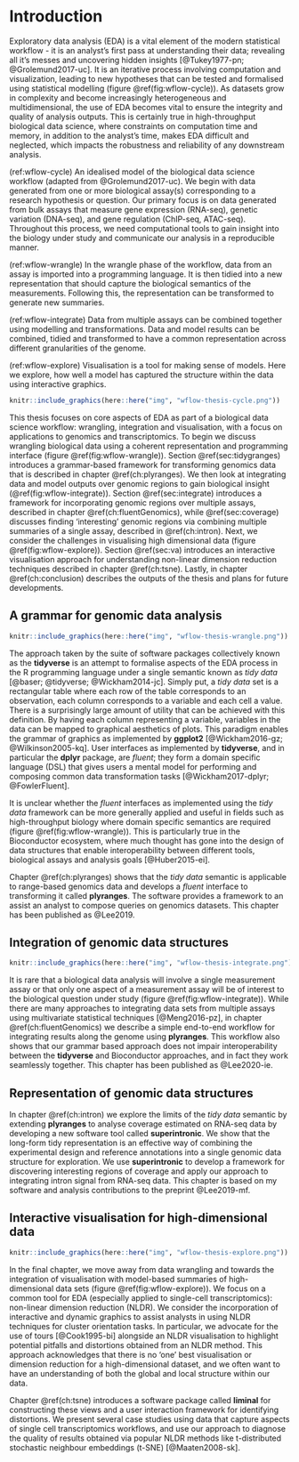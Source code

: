 # Introduction {#ch:intro}

Exploratory data analysis (EDA) is a vital element of the modern 
statistical workflow - it is an analyst’s first pass at 
understanding their data; revealing all it’s messes and 
uncovering hidden insights [@Tukey1977-pn; @Grolemund2017-uc]. 
It is an iterative process involving computation and visualization,
leading to new hypotheses that can be tested and formalised using 
statistical modelling (figure \@ref(fig:wflow-cycle)). As datasets grow in complexity and become
increasingly heterogeneous and multidimensional, 
the use of EDA becomes vital to ensure the integrity and quality of analysis 
outputs. This is certainly true in high-throughput biological 
data science, where constraints on computation time and memory, in addition
to the analyst's time, makes EDA difficult and neglected, which impacts the robustness and reliability of any downstream analysis.  

(ref:wflow-cycle) An idealised model of the biological data science workflow (adapted from  @Grolemund2017-uc). We begin with data generated from one or more biological assay(s) corresponding to a research hypothesis or question. Our primary focus is on data generated from bulk assays that measure gene expression (RNA-seq), genetic variation (DNA-seq), and gene regulation (ChIP-seq, ATAC-seq). Throughout this process, we need computational tools to gain insight into the biology under study and communicate our analysis in a reproducible manner. 

(ref:wflow-wrangle) In the wrangle phase of the workflow, data from an assay is imported into a programming language. It is then tidied into a new representation that should capture the biological semantics of the measurements. Following this, the representation can be transformed to generate new summaries. 

(ref:wflow-integrate) Data from multiple assays can be combined together using modelling and transformations. Data and model results can be combined, tidied and transformed to have a common representation across different granularities of the genome.

(ref:wflow-explore) Visualisation is a tool for making sense of models. Here we explore, how well a model has captured the structure within the data using interactive graphics.  

```r
knitr::include_graphics(here::here("img", "wflow-thesis-cycle.png"))
```


This thesis focuses on core aspects of EDA as part of a biological data
science workflow: wrangling, integration and visualisation, with a focus 
on applications to genomics and transcriptomics. To begin we discuss wrangling
biological data using a coherent representation and programming interface 
(figure \@ref(fig:wflow-wrangle)). Section \@ref(sec:tidygranges)
introduces a grammar-based framework for transforming genomics data that is 
described in chapter \@ref(ch:plyranges). We then look at integrating data and 
model outputs over genomic regions to gain biological insight (\@ref(fig:wflow-integrate)). Section \@ref(sec:integrate) introduces a 
framework for incorporating genomic regions  over multiple assays, described in 
chapter \@ref(ch:fluentGenomics), while  \@ref(sec:coverage) discusses finding 'interesting' genomic regions via combining multiple summaries of a single assay, described in \@ref(ch:intron). Next, we 
consider the challenges in  visualising  high dimensional data (figure \@ref(fig:wflow-explore)). Section  \@ref(sec:va) introduces an interactive 
visualisation approach for  understanding non-linear dimension reduction 
techniques described in chapter  \@ref(ch:tsne). Lastly, in 
chapter \@ref(ch:conclusion) describes the outputs of the thesis and plans for future developments. 

## A grammar for genomic data analysis {#sec:tidygranges}

```r
knitr::include_graphics(here::here("img", "wflow-thesis-wrangle.png"))
```

The approach taken by the suite of software packages collectively known as the 
**tidyverse**  is an attempt to formalise aspects of the EDA process in the R
programming language under a single semantic known as *tidy data* 
[@baser; @tidyverse; @Wickham2014-jc]. Simply put, a *tidy data* set is a 
rectangular table where each row of the table corresponds to an observation, 
each column corresponds to a variable and each cell a value. There is a 
surprisingly large amount of utility that can be achieved with this definition. 
By having each column representing a variable, variables in the data can be 
mapped to graphical aesthetics of plots. This paradigm enables the grammar of graphics as implemented by **ggplot2** [@Wickham2016-gz; @Wilkinson2005-kq]. User interfaces as implemented by **tidyverse**, and in particular the **dplyr** package, are *fluent*;  they form a domain specific language (DSL) that gives users a mental model for performing and composing common data transformation tasks 
[@Wickham2017-dplyr; @FowlerFluent].

It is unclear whether the *fluent* interfaces as implemented using the
*tidy data* framework can be more generally applied and useful
in fields such as high-throughput biology where domain specific semantics are 
required (figure \@ref(fig:wflow-wrangle)). This is particularly true in the Bioconductor ecosystem, where much 
thought has gone into the design of data structures that enable interoperability
between different tools, biological assays and analysis goals [@Huber2015-ei].

Chapter \@ref(ch:plyranges) shows that the *tidy data* semantic is applicable
to range-based genomics data and develops a *fluent* interface to transforming
it called **plyranges**. The software provides a framework to an assist
an analyst to compose queries on genomics datasets. This chapter has been 
published as @Lee2019.

## Integration of genomic data structures {#sec:integrate}

```r
knitr::include_graphics(here::here("img", "wflow-thesis-integrate.png"))
```

It is rare that a biological data analysis will involve
a single measurement assay or that only one aspect of a measurement assay
will be of interest to the biological question under study (figure \@ref(fig:wflow-integrate)). While there are 
many approaches to integrating data sets from multiple assays using multivariate
statistical techniques [@Meng2016-pz], in chapter \@ref(ch:fluentGenomics)
we describe a simple end-to-end workflow for integrating 
results along the genome using **plyranges**. This workflow also shows that
our grammar based approach does not impair interoperability between
the **tidyverse** and Bioconductor approaches, and in fact they work seamlessly
together. This chapter has been published as @Lee2020-ie. 

## Representation of genomic data structures{#sec:coverage}

In chapter \@ref(ch:intron) we explore the limits of the *tidy data*
semantic by extending **plyranges** to analyse coverage estimated on RNA-seq
data by developing a new software tool called **superintronic**. We show that the
long-form tidy representation is an effective way of combining the experimental
design and reference annotations into a single genomic data structure for
exploration. We use **superintronic** to develop a framework for discovering
interesting regions of coverage and apply our approach to integrating intron
signal from RNA-seq data. This chapter is based on my software and analysis
contributions to the preprint @Lee2019-mf. 

## Interactive visualisation for high-dimensional data {#sec:va}

```r
knitr::include_graphics(here::here("img", "wflow-thesis-explore.png"))
```

In the final chapter, we move away from data wrangling and towards the 
integration of visualisation with model-based summaries of high-dimensional
data sets (figure \@ref(fig:wflow-explore)). We focus on a common tool for EDA 
(especially applied to single-cell transcriptomics): non-linear dimension 
reduction (NLDR). We consider the incorporation of interactive and dynamic 
graphics to assist analysts in using  NLDR techniques for cluster orientation 
tasks. In particular, we advocate  for the use of tours [@Cook1995-bi] alongside
an NLDR visualisation to  highlight potential pitfalls  and distortions obtained
from an NLDR method. This approach acknowledges that there is no 'one' best 
visualisation or dimension reduction for a high-dimensional dataset, and we 
often want to  have an understanding of both the global and local structure 
within our data.

Chapter \@ref(ch:tsne) introduces a software package called **liminal** for 
constructing these views and a user interaction framework for identifying 
distortions. We present several case studies using data that capture aspects of
single cell transcriptomics workflows, and use our approach to diagnose the
quality of results obtained  via popular NLDR methods like t-distributed 
stochastic neighbour embeddings (t-SNE) [@Maaten2008-sk].
